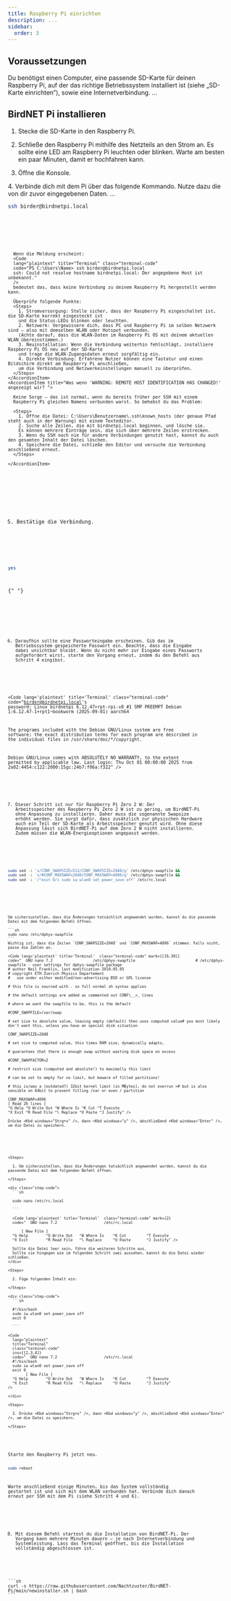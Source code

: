 ```yaml
---
title: Raspberry Pi einrichten
description: ...
sidebar:
  order: 3
---
```



## Voraussetzungen

Du benötigst einen Computer, eine passende SD-Karte für deinen Raspberry Pi, auf der das richtige Betriebssystem installiert ist
(siehe „SD-Karte einrichten”), sowie eine Internetverbindung. …

## BirdNET Pi installieren

<Steps>

1. Stecke die SD-Karte in den Raspberry Pi.

2. Schließe den Raspberry Pi mithilfe des Netzteils an den Strom an.
   Es sollte eine LED am Raspberry Pi leuchten oder blinken. Warte am besten ein paar Minuten, damit er hochfahren kann.

3. Öffne die Konsole.

</Steps>

<div class="step-code">
  <LinkCard
    title="Mehr Informationen zur Konsole"
    href="/glossary/console"
    description="Eine Anleitung zum Öffnen und Bedienen der Konsole."
  />
</div>

<Steps>
  4. Verbinde dich mit dem Pi über das folgende Kommando. Nutze dazu die von dir
  zuvor eingegebenen Daten. ...
</Steps>

<div class="step-code">

```sh
ssh birder@birdnetpi.local
```

<Code
  lang="plaintext"
  title="Terminal"
  class="terminal-code"
  code="PS C:\Users\Name> ssh birder@birdnetpi.local 
  The authenticity of host 'birdnetpi.local (2a02:4454:c122:2000:15gc:24b7:f06a:f322)' can't be established. 
  ED25519 key fingerprint is SHA256:kfRttaVIh+Z/FbSq9g6adalVfIsgvUtk4o. 
  This key is not known by any other names. 
  Are you sure you want to continue connecting (yes/no/[fingerprint])?"
/>

<Aside type="caution" title="Fehlerbehebung"> 
  <Accordion>
    <AccordionItem title="Was wenn keine Verbindung hergestellt werden kann? (Der angegebene Host ist unbekannt.)">

      Wenn die Meldung erscheint:
      <Code
      lang="plaintext" title="Terminal" class="terminal-code"
      code="PS C:\Users\Name> ssh birder@birdnetpi.local
      ssh: Could not resolve hostname birdnetpi.local: Der angegebene Host ist unbekannt."
      />
      bedeutet das, dass keine Verbindung zu deinem Raspberry Pi hergestellt werden kann.

      Überprüfe folgende Punkte:
      <Steps>
        1. Stromversorgung: Stelle sicher, dass der Raspberry Pi eingeschaltet ist, die SD-Karte korrekt eingesteckt ist
        und die Status-LEDs blinken oder leuchten.
        2. Netzwerk: Vergewissere dich, dass PC und Raspberry Pi im selben Netzwerk sind – also mit demselben WLAN oder Hotspot verbunden.
        (Achte darauf, dass die WLAN-Daten im Raspberry Pi OS mit deinem aktuellen WLAN übereinstimmen.)
        3. Neuinstallation: Wenn die Verbindung weiterhin fehlschlägt, installiere Raspberry Pi OS neu auf der SD-Karte
        und trage die WLAN-Zugangsdaten erneut sorgfältig ein.
        4. Direkte Verbindung: Erfahrene Nutzer können eine Tastatur und einen Bildschirm direkt am Raspberry Pi anschließen,
        um die Verbindung und Netzwerkeinstellungen manuell zu überprüfen.
      </Steps>
    </AccordionItem>
    <AccordionItem title="Was wenn 'WARNING: REMOTE HOST IDENTIFICATION HAS CHANGED!' angezeigt wir? ">

      Keine Sorge – das ist normal, wenn du bereits früher per SSH mit einem
      Raspberry Pi gleichen Namens verbunden warst. So behebst du das Problem:

      <Steps>
        1. Öffne die Datei: C:\Users\Benutzername\.ssh\known_hosts (der genaue Pfad steht auch in der Warnung) mit einem Texteditor.
        2. Suche alle Zeilen, die mit birdnetpi.local beginnen, und lösche sie.
        Es können mehrere Einträge sein, die sich über mehrere Zeilen erstrecken.
        3. Wenn du SSH noch nie für andere Verbindungen genutzt hast, kannst du auch den gesamten Inhalt der Datei löschen.
        4. Speichere die Datei, schließe den Editor und versuche die Verbindung anschließend erneut.
      </Steps>

    </AccordionItem>

  </Accordion>
</Aside>
</div>
<Steps>

5. Bestätige die Verbindung.

</Steps>
<div class="step-code">

```sh
yes
```

{" "}

<Code
  lang="plaintext"
  title="Terminal"
  class="terminal-code"
  code="Are you sure you want to continue connecting (yes/no/[fingerprint])? yes
  Warning: Permanently added 'birdnetpi.local' (ED25529) to the list of known hosts.
  Connection closed by 2a02:4454:c122:2000:15gc:24b7:f06a:f322 port 23
  birder@birdnetpi.local's password:"
/>

</div>
<Steps>

6. Daraufhin sollte eine Passworteingabe erscheinen.
   Gib das im Betriebssystem gespeicherte Passwort ein. Beachte, dass die Eingabe dabei unsichtbar bleibt.
   Wenn du nicht mehr zur Eingabe eines Passworts aufgefordert wirst, starte den Vorgang erneut, indem du den Befehl aus Schritt 4 eingibst.

</Steps>
<div class="step-code">

  <Code lang='plaintext' title='Terminal'  class="terminal-code" 
  code="birder@birdnetpi.local's password:
  Linux birdnetpi 6.12.47+rpt-rpi-v8 #1 SMP PREEMPT Debian 1:6.12.47-1+rpt1~bookworm (2025-09-01) aarch64

The programs included with the Debian GNU/Linux system are free software;
the exact distribution terms for each program are described in the
individual files in /usr/share/doc/\*/copyright.

Debian GNU/Linux comes with ABSOLUTELY NO WARRANTY, to the extent
permitted by applicable law.
Last login: Thu Oct 01 00:00:00 2025 from 2a02:4454:c122:2000:15gc:24b7:f06a:f322" />

</div>
<Steps>

7. Dieser Schritt ist nur für Raspberry Pi Zero 2 W:
   Der Arbeitsspeicher des Raspberry Pi Zero 2 W ist zu gering, um BirdNET-Pi ohne Anpassung zu installieren.
   Daher muss die sogenannte Swapsize erhöht werden. Sie sorgt dafür, dass zusätzlich zur physischen Hardware
   auch ein Teil der SD-Karte als Arbeitsspeicher genutzt wird.
   Ohne diese Anpassung lässt sich BirdNET-Pi auf dem Zero 2 W nicht installieren.
   Zudem müssen die WLAN-Energieoptionen angepasst werden.

</Steps>
<div class="step-code">

```sh
sudo sed -i 's/CONF_SWAPSIZE=512/CONF_SWAPSIZE=2048/g' /etc/dphys-swapfile &&
sudo sed -i 's/#CONF_MAXSWAP=2048/CONF_MAXSWAP=4096/g' /etc/dphys-swapfile &&
sudo sed -i '/^exit 0/i sudo iw wlan0 set power_save off' /etc/rc.local
```

<Aside type="caution" title="Änderungen prüfen"> 
<Accordion>
  <AccordionItem title="Überprüfen der 'Swapsize'.">

    Um sicherzustellen, dass die Änderungen tatsächlich angewendet wurden, kannst du die passende Datei mit dem folgenden Befehl öffnen.

    ```sh
    sudo nano /etc/dphys-swapfile
    ```
    Wichtig ist, dass die Zeilen `CONF_SWAPSIZE=2048` und `CONF_MAXSWAP=4096` stimmen. Falls nicht, passe die Zahlen an.

    <Code lang='plaintext' title='Terminal'  class="terminal-code" mark={[16,30]}
    code="  GNU nano 7.2                  /etc/dphys-swapfile                           # /etc/dphys-swapfile - user settings for dphys-swapfile package
    # author Neil Franklin, last modification 2010.05.05
    # copyright ETH Zuerich Physics Departement
    #   use under either modified/non-advertising BSD or GPL license

    # this file is sourced with . so full normal sh syntax applies

    # the default settings are added as commented out CONF\__=_ lines

    # where we want the swapfile to be, this is the default

    #CONF_SWAPFILE=/var/swap

    # set size to absolute value, leaving empty (default) then uses computed value# you most likely don't want this, unless you have an special disk situation

    CONF_SWAPSIZE=2048

    # set size to computed value, this times RAM size, dynamically adapts,

    # guarantees that there is enough swap without wasting disk space on excess

    #CONF_SWAPFACTOR=2

    # restrict size (computed and absolute!) to maximally this limit

    # can be set to empty for no limit, but beware of filled partitions!

    # this is/was a (outdated?) 32bit kernel limit (in MBytes), do not overrun ># but is also sensible on 64bit to prevent filling /var or even / partition

    CONF_MAXSWAP=4096
    [ Read 26 lines ]
    ^G Help ^O Write Out ^W Where Is ^K Cut ^T Execute
    ^X Exit ^R Read File ^\ Replace ^U Paste ^J Justify" />

    Drücke <Kbd windows="Strg+x" />, dann <Kbd windows="y" />, abschließend <Kbd windows="Enter" />, um die Datei zu speichern.

  </AccordionItem>
  <AccordionItem title="Überprüfen der WLAN-Energieoptionen.">

    <Steps>

      1. Um sicherzustellen, dass die Änderungen tatsächlich angewendet wurden, kannst du die passende Datei mit dem folgenden Befehl öffnen.

    </Steps>

    <div class="step-code">
      ```sh

      sudo nano /etc/rc.local

      ```

      <Code lang='plaintext' title='Terminal'  class="terminal-code" mark={2}
      code="  GNU nano 7.2                     /etc/rc.local

          [ New File ]
      ^G Help        ^O Write Out   ^W Where Is    ^K Cut         ^T Execute
      ^X Exit        ^R Read File   ^\ Replace     ^U Paste       ^J Justify" />

      Sollte die Datei leer sein, führe die weiteren Schritte aus.
      Sollte sie hingegen wie im folgenden Schritt zwei aussehen, kannst du die Datei wieder schließen.
    </div>

    <Steps>

      2. Füge folgenden Inhalt ein:

    </Steps>

    <div class="step-code">
      ```sh

      #!/bin/bash
      sudo iw wlan0 set power_save off
      exit 0

      ```

    <Code
      lang="plaintext"
      title="Terminal"
      class="terminal-code"
      ins={[2,3,4]}
      code="  GNU nano 7.2                     /etc/rc.local
      #!/bin/bash
      sudo iw wlan0 set power_save off
      exit 0
            [ New File ]
      ^G Help        ^O Write Out   ^W Where Is    ^K Cut         ^T Execute
      ^X Exit        ^R Read File   ^\ Replace     ^U Paste       ^J Justify"
    />

    </div>

    <Steps>

      3. Drücke <Kbd windows="Strg+x" />, dann <Kbd windows="y" />, abschließend <Kbd windows="Enter" />, um die Datei zu speichern.

    </Steps>

  </AccordionItem>
</Accordion>
</Aside>
Starte den Raspberry Pi jetzt neu.

```sh
sudo reboot
```

Warte anschließend einige Minuten, bis das System vollständig gestartet ist und sich mit dem WLAN verbunden hat.
Verbinde dich danach erneut per SSH mit dem Pi (siehe Schritt 4 und 6).

</div>
<Steps>

8. Mit diesem Befehl startest du die Installation von BirdNET-Pi.
   Der Vorgang kann mehrere Minuten dauern – je nach Internetverbindung und Systemleistung.
   Lass das Terminal geöffnet, bis die Installation vollständig abgeschlossen ist.

</Steps>

<div class="step-code">
```sh
curl -s https://raw.githubusercontent.com/Nachtzuster/BirdNET-Pi/main/newinstaller.sh | bash
```

</div>
